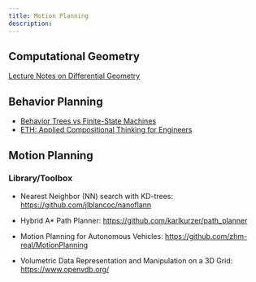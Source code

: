 ```yaml
---
title: Motion Planning
description: 
---
```


## Computational Geometry

[Lecture Notes on Differential Geometry](https://people.math.gatech.edu/~ghomi/LectureNotes/index.html)

## Behavior Planning

* [Behavior Trees vs Finite-State Machines](https://roboticseabass.com/2021/05/08/introduction-to-behavior-trees/)
* [ETH: Applied Compositional Thinking for Engineers](https://applied-compositional-thinking.engineering/lectures/)

## Motion Planning 

### Library/Toolbox

* Nearest Neighbor (NN) search with KD-trees: https://github.com/jlblancoc/nanoflann
* Hybrid A* Path Planner: https://github.com/karlkurzer/path_planner
* Motion Planning for Autonomous Vehicles: https://github.com/zhm-real/MotionPlanning

* Volumetric Data Representation and Manipulation on a 3D Grid: https://www.openvdb.org/
